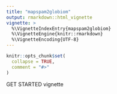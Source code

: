 ```yaml
---
title: "mapspam2globiom"
output: rmarkdown::html_vignette
vignette: >
  %\VignetteIndexEntry{mapspam2globiom}
  %\VignetteEngine{knitr::rmarkdown}
  %\VignetteEncoding{UTF-8}
---
```


```r
knitr::opts_chunk$set(
  collapse = TRUE,
  comment = "#>"
)
```

GET STARTED vignette
